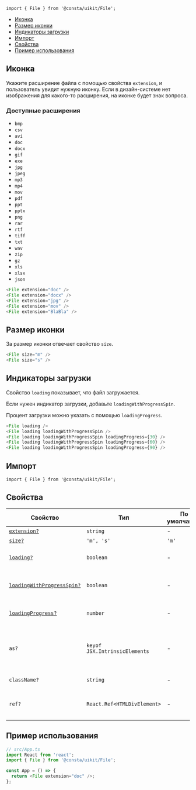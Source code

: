 

```tsx
import { File } from '@consta/uikit/File';
```

<MdxMenu>

- [Иконка](#иконка)
- [Размер иконки](#размер-иконки)
- [Индикаторы загрузки](#индикаторы-загрузки)
- [Импорт](#импорт)
- [Свойства](#свойства)
- [Пример использования](#пример-использования)

</MdxMenu>

## Иконка

Укажите расширение файла с помощью свойства `extension`, и пользователь увидит
нужную иконку. Если в дизайн-системе нет изображения для какого-то расширения, на иконке будет знак вопроса.

### Доступные расширения

- `bmp`
- `csv`
- `avi`
- `doc`
- `docx`
- `gif`
- `exe`
- `jpg`
- `jpeg`
- `mp3`
- `mp4`
- `mov`
- `pdf`
- `ppt`
- `pptx`
- `png`
- `rar`
- `rtf`
- `tiff`
- `txt`
- `wav`
- `zip`
- `gz`
- `xls`
- `xlsx`
- `json`

```ts
<File extension="doc" />
<File extension="docx" />
<File extension="jpg" />
<File extension="mov" />
<File extension="BlaBla" />
```

<FileExampleExtension />

## Размер иконки

За размер иконки отвечает свойство `size`.

```ts
<File size="m" />
<File size="s" />
```

<FileExampleSize />

## Индикаторы загрузки

Свойство `loading` показывает, что файл загружается.

Если нужен индикатор загрузки, добавьте `loadingWithProgressSpin`.

Процент загрузки можно указать с помощью `loadingProgress`.

```ts
<File loading />
<File loading loadingWithProgressSpin />
<File loading loadingWithProgressSpin loadingProgress={30} />
<File loading loadingWithProgressSpin loadingProgress={60} />
<File loading loadingWithProgressSpin loadingProgress={90} />
```

<FileExampleLoading />

## Импорт

```tsx
import { File } from '@consta/uikit/File';
```

## Свойства

| Свойство                                          | Тип                           | По умолчанию | Описание                                                         |
| ------------------------------------------------- | ----------------------------- | ------------ | ---------------------------------------------------------------- |
| [`extension?`](#иконка)                            | `string`                      | -            | Иконка файла                                                     |
| [`size?`](#размер-иконки)                          | `'m', 's'`                    | `'m'`        | Размер иконки                                                    |
| [`loading?`](#индикаторы-загрузки)                 | `boolean`                     | -            | Показывает, что файл загружается                                 |
| [`loadingWithProgressSpin?`](#индикаторы-загрузки) | `boolean`                     | -            | Показывает индикатор прогресса загрузки                          |
| [`loadingProgress?`](#индикаторы-загрузки)         | `number`                      | -            | Прогресс загрузки в процентах                                    |
| `as?`                                              | `keyof JSX.IntrinsicElements` | -            | HTML-тег, в виде которого этот компонент будет представлен в DOM |
| `className?`                                       | `string`                      | -            | Дополнительный CSS-класс                                         |
| `ref?`                                             | `React.Ref<HTMLDivElement>`   | -            | Ссылка на корневой DOM-элемент компонента                        |

## Пример использования

```ts
// src/App.ts
import React from 'react';
import { File } from '@consta/uikit/File';

const App = () => {
  return <File extension="doc" />;
};
```
